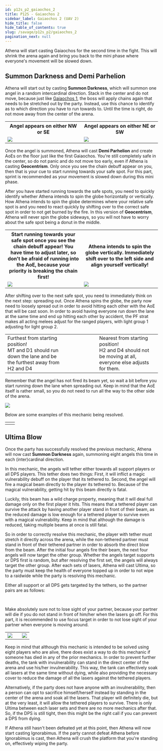 ```yaml
---
id: p12s_p2_gaiaochos_2
title: P12S - Gaiaochos 2
sidebar_label: Gaiaochos 2 (UAV 2)
hide_title: false
hide_table_of_contents: true
slug: /savage/p12s_p2/gaiaochos_2
pagination_next: null
---
```


Athena will start casting <Raidwide>Gaiaochos</Raidwide> for the second time in the fight. This will shrink the arena again and bring you back to the mini phase where everyone's movement will be slowed down.

## Summon Darkness and Demi Parhelion

Athena will start out by casting <strong>Summon Darkness</strong>, which will summon one angel in a random intercardinal direction. Stack in the center and do not move, because just like [Gaiaochos 1](/savage/p12s_p2/gaiaochos_1), the boss will apply chains again that needs to be stretched out by the party. Instead, use this chance to identify as to which direction you have to run towards to. Until the time is right, do not move away from the center of the arena.

<table>
    <tr>
        <th>Angel appears on either NW or SE</th>
        <th>Angel appears on either NE or SW</th>
    </tr>
    <tr>
        <td><img src='https://ffxivkittenassets.z7.web.core.windows.net/p12s/uav2_summon_darkness_1.png' /></td>
        <td><img src='https://ffxivkittenassets.z7.web.core.windows.net/p12s/uav2_summon_darkness_2.png' /></td>
    </tr>
</table>

Once the angel is summoned, Athena will cast <strong>Demi Parhelion</strong> and create AoEs on the floor just like the first Gaiaochos. You're still completely safe in the center, so do not panic and do not move too early, even if Athena is casting <strong>Geocentrism</strong>. Only once you see the chain debuff appear on you, then that is your cue to start running towards your safe spot. For this part, sprint is recommended as your movement is slowed down during this mini phase.

<KittenAsset path='p12s/uav2_summon_darkness_resolution_4.webm' wrapper='div' />

After you have started running towards the safe spots, you need to quickly identify whether Athena intends to spin the globe horizontally or vertically. How Athena intends to spin the globe determines where your relative safe spot is and you need to react quickly by shifting over to the correct safe spot in order to not get burned by the fire. In this version of <strong>Geocentrism</strong>, Athena will never spin the globe sideways, so you will not have to worry about the safe spot being a donut in the middle.

<table width='70%'>
    <tr>
        <th width='50%'>Start running towards your safe spot once you see the chain debuff appear! You have time to adjust later, so don't be afraid of running into the AoE, because your priority is breaking the chain first!</th>
        <th width='50%'>Athena intends to spin the globe vertically. Immediately shift over to the left side and align yourself vertically!</th>
    </tr>
    <tr>
        <td><img src='https://ffxivkittenassets.z7.web.core.windows.net/p12s/uav2_summon_darkness_6.png' /></td>
        <td><img src='https://ffxivkittenassets.z7.web.core.windows.net/p12s/uav2_summon_darkness_7.png' /></td>
    </tr>
</table>

After shifting over to the next safe spot, you need to immediately think on the next step: spreading out. Once Athena spins the globe, the party now need to loosely spread out in order to avoid hitting each other with the AoE that will be cast soon. In order to avoid having everyone run down the lane at the same time and end up hitting each other by accident, the PF strat makes all acting melees adjust for the ranged players, with light group 1 adjusting for light group 2.


<table width='70%'>
    <tr>
        <td width='20%'>Furthest from starting position!<br />MT and D1 should run down the lane and be the furthest away from H2 and D4</td>
        <td width='10%'><Role role='MT' /><Role role='ST' /><Role role='H1' /><Role role='H2' /><br /><br /><Role role='D1' /><Role role='D2' /><Role role='D3' /><Role role='D4' /></td>
        <td width='20%'>Nearest from starting position!<br />H2 and D4 should not be moving at all, everyone else adjusts for them.</td>
    </tr>
</table>

Remember that the angel has not fired its beam yet, so wait a bit before you start running down the lane when spreading out. Keep in mind that the AoE itself is rather small, so you do not need to run all the way to the other side of the arena. 

<img src='https://ffxivkittenassets.z7.web.core.windows.net/p12s/uav2_summon_darkness_8.png' />


Below are some examples of this mechanic being resolved.

<table>
    <tr>
        <td><KittenAsset path='p12s/uav2_summon_darkness_resolution_1.webm' /></td>
        <td><KittenAsset path='p12s/uav2_summon_darkness_resolution_2.webm' /></td>
    </tr>
</table>

## Ultima Blow

Once the party has successfully resolved the previous mechanic, Athena will now cast <strong>Summon Darkness</strong> again, summoning eight angels this time in each (inter)cardinal direction.

<KittenAsset path='p12s/uav2_summon_darkness_3.webm' wrapper='div' />

In this mechanic, the angels will tether either towards all support players or all DPS players. This tether does two things: First, it will inflict a magic vulnerability debuff on the player that its tethered to. Second, the angel will fire a magical beam directly to the player its tethered to. Because of the magical vulnerability, getting hit by this beam directly is fatal.

Luckily, this beam has a wild charge property, meaning that it will deal full damage only on the first player it hits. This means that a tethered player can survive the attack by having another player stand in front of their beam, as the reduced damage is low enough for a tethered player to survive even with a magical vulnerability. Keep in mind that although the damage is reduced, taking multiple beams at once is still fatal. 

So in order to correctly resolve this mechanic, the player with tether must stretch it directly across the arena, while the non-tethered partner must stand in front of their tethered partner in order to absorb the direct blow from the beam. After the initial four angels fire their beam, the next four angels will now target the other group. Whether the angels target supports or DPS first is random, but after resolving the first set, the angels will always target the other group. After each sets of lasers, Athena will cast <Raidwide>Ultima</Raidwide>, so the party must keep the health of everyone topped up in order to not wipe to a raidwide while the party is resolving this mechanic.

Either all support or all DPS gets targeted by the tethers, so the partner pairs are as follows:

<Role role='MT' /><Role role='D1' />&nbsp;&nbsp;&nbsp;<Role role='ST' /><Role role='D2' />&nbsp;&nbsp;&nbsp;<Role role='H1' /><Role role='D3' />&nbsp;&nbsp;&nbsp;<Role role='H2' /><Role role='D4' />

Make absolutely sure not to lose sight of your partner, because your partner will die if you do not stand in front of him/her when the lasers go off. For this part, it is recommended to use focus target in order to not lose sight of your partner when everyone is moving around.

<table>
    <tr>
        <td><img src='https://ffxivkittenassets.z7.web.core.windows.net/p12s/uav2_summon_darkness_4.png' /></td>
        <td><KittenAsset path='p12s/uav2_summon_darkness_resolution_3.webm' /></td>
        <td><img src='https://ffxivkittenassets.z7.web.core.windows.net/p12s/uav2_summon_darkness_5.png' /></td>
    </tr>
</table>

Keep in mind that although this mechanic is intended to be solved using eight players who are alive, there does exist a way to do this mechanic if someone has died in any of the prior mechanics. In order to prevent further deaths, the tank with invulnerability can stand in the direct center of the arena and use his/her invulnerability. This way, the tank can effectively soak all lasers at the same time without dying, while also providing the necessary cover to reduce the damage of all the lasers against the tethered players.

Alternatively, if the party does not have anyone with an invulnerability, then a person can opt to sacrifice himself/herself instead by standing in the center of the arena and soak all the lasers. That player will definitely die, but at the very least, it will allow the tethered players to survive. There is only <Raidwide>Ultima</Raidwide> between each laser sets and there are no more mechanics after that. So, if the DPS is still tight, then this might be the right call if you can prevent a DPS from dying.

If Athena still hasn't been defeated yet at this point, then Athena will now start casting <Enrage>Ignorabimus</Enrage>. If the party cannot defeat Athena before <Enrage>Ignorabimus</Enrage> is cast, then Athena will crush the platform that you're standing on, effectively wiping the party.